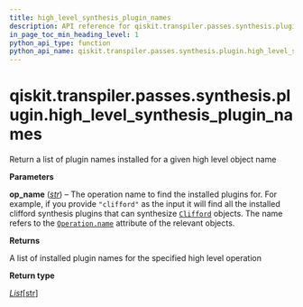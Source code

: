 ```yaml
---
title: high_level_synthesis_plugin_names
description: API reference for qiskit.transpiler.passes.synthesis.plugin.high_level_synthesis_plugin_names
in_page_toc_min_heading_level: 1
python_api_type: function
python_api_name: qiskit.transpiler.passes.synthesis.plugin.high_level_synthesis_plugin_names
---
```


<span id="qiskit-transpiler-passes-synthesis-plugin-high-level-synthesis-plugin-names" />

# qiskit.transpiler.passes.synthesis.plugin.high\_level\_synthesis\_plugin\_names

<Function id="qiskit.transpiler.passes.synthesis.plugin.high_level_synthesis_plugin_names" name="high_level_synthesis_plugin_names" isDedicatedPage={true} github="https://github.com/Qiskit/qiskit/tree/main/qiskit/transpiler/passes/synthesis/plugin.py#L718-L734" signature="qiskit.transpiler.passes.synthesis.plugin.high_level_synthesis_plugin_names(op_name)">
  Return a list of plugin names installed for a given high level object name

  **Parameters**

  **op\_name** ([*str*](https://docs.python.org/3/library/stdtypes.html#str "(in Python v3.12)")) – The operation name to find the installed plugins for. For example, if you provide `"clifford"` as the input it will find all the installed clifford synthesis plugins that can synthesize [`Clifford`](qiskit.quantum_info.Clifford "qiskit.quantum_info.Clifford") objects. The name refers to the [`Operation.name`](qiskit.circuit.Operation#name "qiskit.circuit.Operation.name") attribute of the relevant objects.

  **Returns**

  A list of installed plugin names for the specified high level operation

  **Return type**

  [*List*](https://docs.python.org/3/library/typing.html#typing.List "(in Python v3.12)")\[[str](https://docs.python.org/3/library/stdtypes.html#str "(in Python v3.12)")]
</Function>

